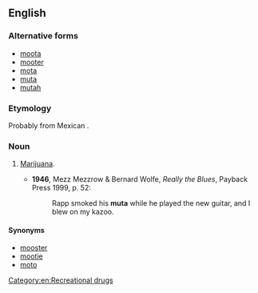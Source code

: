 ==English==

===Alternative forms===
*[[moota]]
*[[mooter]]
*[[mota]]
*[[muta]]
*[[mutah]]

===Etymology===
Probably from Mexican {{etyl|es|en}} {{term|mota|lang=es}}.

===Noun===
{{en-noun|-}}

# {{context|US|slang}} [[marijuana|Marijuana]].
#*'''1946''', Mezz Mezzrow & Bernard Wolfe, ''Really the Blues'', Payback Press 1999, p. 52:
#*:Rapp smoked his '''muta''' while he played the new guitar, and I blew on my kazoo.

====Synonyms====
*[[mooster]]
*[[mootie]]
*[[moto]]

[[Category:en:Recreational drugs]]